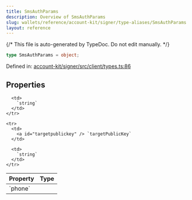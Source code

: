 ```yaml
---
title: SmsAuthParams
description: Overview of SmsAuthParams
slug: wallets/reference/account-kit/signer/type-aliases/SmsAuthParams
layout: reference
---
```


{/* This file is auto-generated by TypeDoc. Do not edit manually. */}

```ts
type SmsAuthParams = object;
```

Defined in: [account-kit/signer/src/client/types.ts:86](https://github.com/alchemyplatform/aa-sdk/blob/0cc60e9f694c242d91befdaa2f26cdec3ee389c5/account-kit/signer/src/client/types.ts#L86)

## Properties

<table>
  <thead>
    <tr>
      <th align="left">Property</th>
      <th align="left">Type</th>
    </tr>
  </thead>

  <tbody>
    <tr>
      <td>
        <a id="phone" /> `phone`
      </td>

      <td>
        `string`
      </td>
    </tr>

    <tr>
      <td>
        <a id="targetpublickey" /> `targetPublicKey`
      </td>

      <td>
        `string`
      </td>
    </tr>

  </tbody>
</table>

